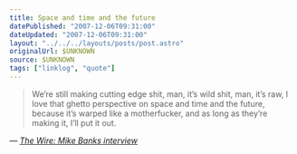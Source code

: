 ```yaml
---
title: Space and time and the future
datePublished: "2007-12-06T09:31:00"
dateUpdated: "2007-12-06T09:31:00"
layout: "../../../layouts/posts/post.astro"
originalUrl: $UNKNOWN
source: $UNKNOWN
tags: ["linklog", "quote"]
---
```


> We&rsquo;re still making cutting edge shit, man, it&rsquo;s wild shit, man, it&rsquo;s raw, I love that ghetto perspective on space and time and the future, because it&rsquo;s warped like a motherfucker, and as long as they&rsquo;re making it, I&rsquo;ll put it out.

— <cite>[The Wire: Mike Banks interview](http://www.thewire.co.uk/articles/271/)</cite>
